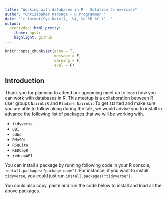 ```yaml
---
title: "Working with databases in R - Solution to exercise"  
author: "Christopher Maronga - R Programmer " 
date: "`r format(Sys.Date(), '%A, %d %B %Y')`  "
output:
  prettydoc::html_pretty:
    theme: hpstr
    highlight: github
---
```



```r
knitr::opts_chunk$set(echo = T,
                      message = F,
                      warning = F,
                      eval = F)
```

## Introduction

Thank you for planning to attend our upcoming meet up to learn how you can work with databases in R. This meetup is a collaboration between R user groups `NairobiR` and `Rladies Nairobi`. To get started and make sure you are able to follow along during the talk, we would advise you to install in advance the following list of packages that we will be working with.

- `tidyverse`
- `DBI` 
- `odbc` 
- `RMySQL`
- `RSQLite`
- `REDCapR`
- `redcapAPI`

You can install a package by running following code in your R console, `install.packages("package_name")`. For instance, if you want to install `tidyverse`, you could just run `install.packages("tidyverse")`.

You could also copy, paste and run the code below to install and load all the above packages.









